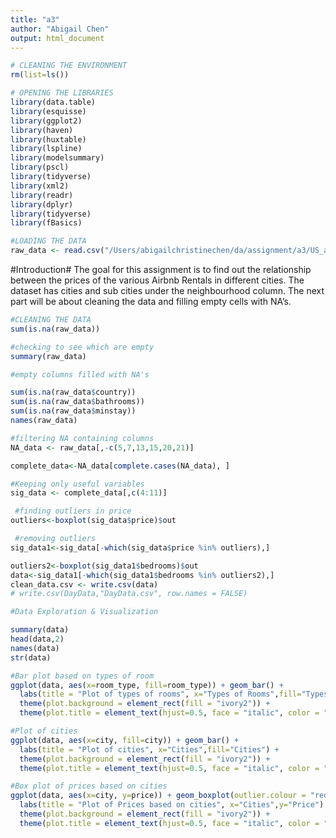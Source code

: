 ```yaml
---
title: "a3"
author: "Abigail Chen"
output: html_document
---
```


```r
# CLEANING THE ENVIRONMENT
rm(list=ls())

# OPENING THE LIBRARIES
library(data.table)
library(esquisse)
library(ggplot2)
library(haven)
library(huxtable)
library(lspline)
library(modelsummary)
library(pscl)
library(tidyverse)
library(xml2)
library(readr)
library(dplyr)
library(tidyverse)
library(fBasics)
```

```r
#LOADING THE DATA
raw_data <- read.csv("/Users/abigailchristinechen/da/assignment/a3/US_abnb.csv", stringsAsFactors = TRUE) 
```
#Introduction#
The goal for this assignment is to find out the relationship between the prices of the various Airbnb Rentals in different cities.  The dataset has cities and sub cities under the neighbourhood column.  The next part will be about cleaning the data and filling empty cells with NA's.
```r
#CLEANING THE DATA
sum(is.na(raw_data))

#checking to see which are empty
summary(raw_data) 

#empty columns filled with NA's

sum(is.na(raw_data$country))   
sum(is.na(raw_data$bathrooms))
sum(is.na(raw_data$minstay))
names(raw_data)

#filtering NA containing columns
NA_data <- raw_data[,-c(5,7,13,15,20,21)]    

complete_data<-NA_data[complete.cases(NA_data), ]

#Keeping only useful variables
sig_data <- complete_data[,c(4:11)] 

 #finding outliers in price 
outliers<-boxplot(sig_data$price)$out

 #removing outliers
sig_data1<-sig_data[-which(sig_data$price %in% outliers),]

outliers2<-boxplot(sig_data1$bedrooms)$out
data<-sig_data1[-which(sig_data1$bedrooms %in% outliers2),]
clean_data.csv <- write.csv(data)
# write.csv(DayData,"DayData.csv", row.names = FALSE)
```

```r
#Data Exploration & Visualization

summary(data)
head(data,2)
names(data)
str(data)

#Bar plot based on types of room
ggplot(data, aes(x=room_type, fill=room_type)) + geom_bar() +
  labs(title = "Plot of types of rooms", x="Types of Rooms",fill="Types of Rooms") +
  theme(plot.background = element_rect(fill = "ivory2")) +
  theme(plot.title = element_text(hjust=0.5, face = "italic", color = "darkred"))

#Plot of cities
ggplot(data, aes(x=city, fill=city)) + geom_bar() +
  labs(title = "Plot of cities", x="Cities",fill="Cities") +
  theme(plot.background = element_rect(fill = "ivory2")) +
  theme(plot.title = element_text(hjust=0.5, face = "italic", color = "darkred"))

#Box plot of prices based on cities
ggplot(data, aes(x=city, y=price)) + geom_boxplot(outlier.colour = "red") +
  labs(title = "Plot of Prices based on cities", x="Cities",y="Price") +
  theme(plot.background = element_rect(fill = "ivory2")) +
  theme(plot.title = element_text(hjust=0.5, face = "italic", color = "darkred"))
```

